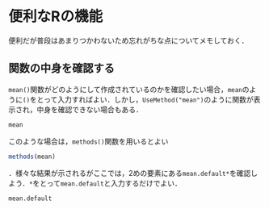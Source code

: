 # 便利なRの機能

便利だが普段はあまりつかわないため忘れがちな点についてメモしておく．

## 関数の中身を確認する

`mean()`関数がどのようにして作成されているのかを確認したい場合，`mean`のように`()`をとって入力すればよい．しかし，`UseMethod("mean")`のように関数が表示され，中身を確認できない場合もある．

```r
mean
```

このような場合は，`methods()`関数を用いるとよい
```r
methods(mean)
```

．様々な結果が示されるがここでは，2めの要素にある`mean.default*`を確認しよう．`*`をとって`mean.default`と入力するだけでよい．

```r
mean.default
```



